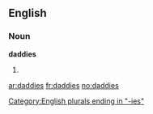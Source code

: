 ==English==

===Noun===
'''daddies'''

# {{plural of|[[daddy]]}}

[[Category:English plurals ending in "-ies"]]

[[ar:daddies]]
[[fr:daddies]]
[[no:daddies]]